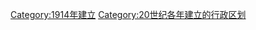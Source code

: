 {{Cat topic in year| topic=建立的行政区划|year=1914}}
[[Category:1914年建立|Category:1914年建立]]
[[Category:20世纪各年建立的行政区划‎|Category:20世纪各年建立的行政区划‎]]